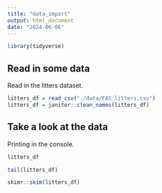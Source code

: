 ```yaml
---
title: "data_import"
output: html_document
date: "2024-06-06"
---
```


```r
library(tidyverse)
```

## Read in some data

Read in the litters dataset.

```r
litters_df = read_csv("./data/FAS_litters.csv")
litters_df = janitor::clean_names(litters_df)
```

## Take a look at the data

Printing in the console.

```r
litters_df
```

```r
tail(litters_df)
```

```r
skimr::skim(litters_df)
```





